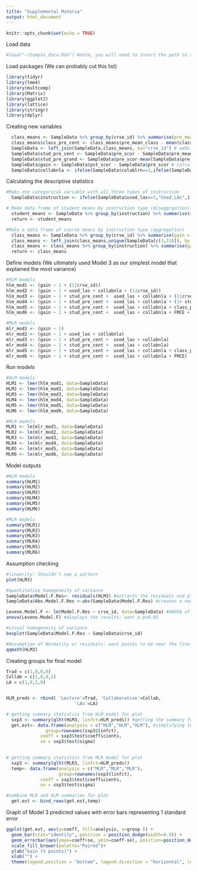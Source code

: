 ---
title: "Supplemental Materia"
output: html_document
---

```{r setup, include=FALSE}
knitr::opts_chunk$set(echo = TRUE)
```

Load data
```{r message=FALSE, warning=FALSE}
#load("~/Sample_data.Rda") #note, you will need to insert the path to the data file here
```


Load packages (We can probably cut this list)
```{r message=FALSE, warning=FALSE}
library(tidyr)
library(lme4)
library(multcomp)
library(Matrix)
library(ggplot2)
library(lattice)
library(stringr)
library(dplyr) 
```

Creating new variables
```{r}
  class_means <- SampleData %>% group_by(crse_id) %>% summarise(pre_mean_class = mean(pre_scor)) # Creates a new dataframe with course means
  class_means$class_pre_cent <- class_means$pre_mean_class - mean(class_means$pre_mean_class) # Grand centers the course means
  SampleData <- left_join(SampleData,class_means, by="crse_id") # adds the course means back into the sample data frame
  SampleData$stud_pre_cent <- SampleData$pre_scor - SampleData$pre_mean_class # Group centers student prescores about their course means
  SampleData$stud_pre_grand <- SampleData$pre_scor-mean(SampleData$pre_scor)  # Grand centers student prescores about the grand mean of all student prescores
  SampleData$gain <- SampleData$pst_scor - SampleData$pre_scor # calculates the gain
  SampleData$collabnla <- ifelse(SampleData$colablrn==1,ifelse(SampleData$used_las==0,1,0),0) # Creates a dummy variable for whether courses used collaborative learning without LAs

```

Calculating the descriptive statistics
```{r}
#Make one categorical variable with all three types of instruction
  SampleData$instruction <- ifelse(SampleData$used_las==1,"Used_LAs",ifelse(SampleData$collabnla==1,"Collab_No_LA","Lecture"))

# Make data frame of student means by instruction type (disaggrgation)
  student_means <- SampleData %>% group_by(instruction) %>% summarise(mean_gain = mean(gain))
  return <- student_means

#Make a data frame of course means by instruction type (aggregation)
  class_means <- SampleData %>% group_by(crse_id) %>% summarise(gain = mean(gain))
  class_means <- left_join(class_means,unique(SampleData[c(3,13)]), by = "crse_id") #need to replace these column numbers
  class_means <- class_means %>% group_by(instruction) %>% summarise(gain = mean(gain))
  return <- class_means

```


Define models (We ultimately used Model 3 as our simplest model that explained the most variance)
```{r}
#HLM models
hlm_mod1 <- (gain ~ 1 + (1|crse_id))
hlm_mod2 <- (gain ~ 1 + used_las + collabnla + (1|crse_id))
hlm_mod3 <- (gain ~ 1 + stud_pre_cent +  used_las + collabnla + (1|crse_id)) 
hlm_mod4 <- (gain ~ 1 + stud_pre_cent +  used_las + collabnla + (1+ stud_pre_cent|crse_id))
hlm_mod5 <- (gain ~ 1 + stud_pre_cent +  used_las + collabnla + class_pre_cent + (1|crse_id))
hlm_mod6 <- (gain ~ 1 + stud_pre_cent +  used_las + collabnla + FMCE + (1|crse_id))

#MLR models
mlr_mod1 <- (gain ~ 1)
mlr_mod2 <- (gain ~ 1 + used_las + collabnla)
mlr_mod3 <- (gain ~ 1 + stud_pre_cent +  used_las + collabnla)
mlr_mod4 <- (gain ~ 1 + stud_pre_cent +  used_las + collabnla)
mlr_mod5 <- (gain ~ 1 + stud_pre_cent +  used_las + collabnla + class_pre_cent)
mlr_mod6 <- (gain ~ 1 + stud_pre_cent +  used_las + collabnla + FMCE)
```

Run models
```{r message=FALSE, warning=FALSE}
#HLM models
HLM1 <- lmer(hlm_mod1, data=SampleData)
HLM2 <- lmer(hlm_mod2, data=SampleData)
HLM3 <- lmer(hlm_mod3, data=SampleData)
HLM4 <- lmer(hlm_mod4, data=SampleData)
HLM5 <- lmer(hlm_mod5, data=SampleData)
HLM6 <- lmer(hlm_mod6, data=SampleData)

#MLR models
MLR1 <- lm(mlr_mod1, data=SampleData)
MLR2 <- lm(mlr_mod2, data=SampleData)
MLR3 <- lm(mlr_mod3, data=SampleData)
MLR4 <- lm(mlr_mod4, data=SampleData)
MLR5 <- lm(mlr_mod5, data=SampleData)
MLR6 <- lm(mlr_mod6, data=SampleData)
```

Model outputs
```{r}
#HLM models
summary(HLM1)
summary(HLM2)
summary(HLM3)
summary(HLM4)
summary(HLM5)
summary(HLM6)

#MLR models
summary(MLR1)
summary(MLR2)
summary(MLR3)
summary(MLR4)
summary(MLR5)
summary(MLR6)
```

Assumption checking
```{r}
#linearity: Shouldn't see a pattern
plot(HLM3)

#quantitative homogeneity of variance
SampleData$Model.F.Res<- residuals(HLM3) #extracts the residuals and places them in a new column in our original data table
SampleData$Abs.Model.F.Res <-abs(SampleData$Model.F.Res) #creates a new column with the absolute value of the

Levene.Model.F <- lm(Model.F.Res ~ crse_id, data=SampleData) #ANOVA of the residuals
anova(Levene.Model.F) #displays the results: want a p>0.05

#visual homogeneity of variance
boxplot(SampleData$Model.F.Res ~ SampleData$crse_id)

#Assumption of Normality or residuals: want points to be near the line
qqmath(HLM3)
```

Creating groups for final model 
```{r}
Trad = c(1,0,0,0)
Collab = c(1,0,0,1)
LA = c(1,0,1,0)


HLM_preds <- rbind( 'Lecture'=Trad, 'Collaborative'=Collab, 
                          'LAs'=LA)
```


```{r}
# getting summary statistics from HLM model for plot
  sxp3 <- summary(glht(HLM3, linfct=HLM_preds)) #getting the summary from the HLM models
  get.est<- data.frame(analysis = c("HLM","HLM","HLM"), #simplifying that summary for the plots
               group=rownames(sxp3$linfct),
             coeff = sxp3$test$coefficients, 
             se = sxp3$test$sigma)

  
# getting summary statistics from MLR model for plot
  sxp3 <- summary(glht(MLR3, linfct=HLM_preds)) 
  temp<- data.frame(analysis = c("MLR","MLR","MLR"),
                    group=rownames(sxp3$linfct),
             coeff = sxp3$test$coefficients, 
             se = sxp3$test$sigma)

#combine MLR and HLM summaries for plot
  get.est <- bind_rows(get.est,temp)

```

Graph of Model 3 predicted values with error bars representing 1 standard error
```{r}
ggplot(get.est, aes(y=coeff, fill=analysis, x=group )) +
  geom_bar(stat="identity", position = position_dodge(width=0.9)) + 
  geom_errorbar(aes(ymax=coeff+se, ymin=coeff-se), position=position_dodge(0.9), width=0.5)  + 
  scale_fill_brewer(palette="Paired")+
  ylab("Gain (% points)") + 
  xlab("") +
  theme(legend.position = "bottom", legend.direction = "horizontal", legend.title = element_blank()) 
```


